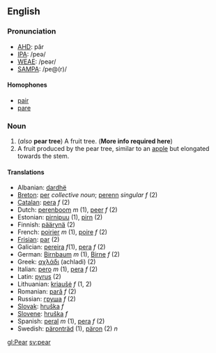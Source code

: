 ==English==
===Pronunciation===
*[[w:AHD|AHD]]: pâr
*[[w:IPA|IPA]]: /peə/
*[[w:WEAE|WEAE]]: /peər/
*[[w:SAMPA|SAMPA]]: /pe@(r)/

====Homophones====
*[[pair]]
*[[pare]]

===Noun===
#(''also'' '''pear tree''') A fruit tree.  ('''More info required here''')
#A fruit produced by the pear tree, similar to an [[apple]] but elongated towards the stem.

====Translations====
*Albanian: [[dardhë]]
*[[Breton]]: [[per]] ''collective noun''; [[perenn]] ''singular f'' (2)
*[[Catalan]]: [[pera]] ''f'' (2)
*Dutch: [[perenboom]] ''m'' (1), [[peer]] ''f'' (2)
*Estonian: [[pirnipuu]] (1), [[pirn]] (2)
*Finnish: [[päärynä]] (2)
*French: [[poirier]] ''m'' (1), [[poire]] ''f'' (2)
*[[Frisian]]: [[par]] (2)
*Galician: [[pereira]] ''f''(1), [[pera]] ''f'' (2)
*German: [[Birnbaum]] ''m'' (1), [[Birne]] ''f'' (2)
*Greek: [[αχλάδι]] (achladi) (2)
*Italian: [[pero]] ''m'' (1), [[pera]] ''f'' (2)
*Latin: [[pyrus]] (2)
*Lithuanian: [[kriaušė]] ''f'' (1, 2)
*Romanian: [[pară]] ''f'' (2)
*Russian: [[груша]] ''f'' (2)
*[[Slovak]]: [[hruška]] ''f''
*[[Slovene]]: [[hruška]] ''f''
*Spanish: [[peral]] ''m'' (1), [[pera]] ''f'' (2)
*Swedish: [[päronträd]] (1), [[päron]] (2) ''n''

{{interwiki}}

[[gl:Pear]]
[[sv:pear]]
